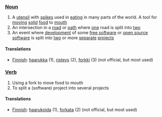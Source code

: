=== [[Noun]] ===

#A [[utensil]] with [[spike]]s used in [[eat]]ing in many parts of the world. A tool for [[move|moving]] [[solid]] [[food]] to [[mouth]]
#An intersection in a [[road]] or [[path]] where [[one]] road is split into [[two]]
#An event where [[development]] of some [[free software]] or [[open source]] [[software]] is split into [[two]] or more [[separate]] [[project]]s

==== Translations ====

*[[Finnish]]: [[haarukka]] (1), [[risteys]] (2), [[forkki]] (3) (not official, but most used)

=== [[Verb]] ===
#Using a fork to move food to mouth
#To split a (software) project into several projects

==== Translations ====

*[[Finnish]]: [[haarukoida]] (1), [[forkata]] (2) (not official, but most used)